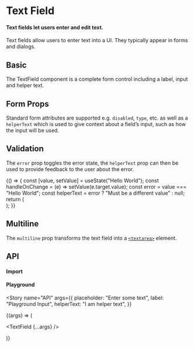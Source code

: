 

<Meta title={config.title} component={config.Component} anchor />

<style>{`
  .root {
    display: flex;
    flex-wrap: wrap;
    flex-direction: row;
  }
  .root-centered {
    align-items: center;
  }
  .root > * {
    width: 25ch;
    margin-left: 7px;
    margin-right: 7px;
  }
`}</style>

# Text Field

#### Text fields let users enter and edit text.

Text fields allow users to enter text into a UI. They typically appear in forms and dialogs.

## Basic

The TextField component is a complete form control including a label, input and helper text.

<Story name="Basic">
  <form className="root root-centered">
    <TextField placeholder="Basic" />
  </form>
</Story>

<StoryAnchor name="Form Props" path={config.path} />

## Form Props

Standard form attributes are supported e.g. `disabled`, `type`, etc. as well as a `helperText` which is used to give context about a field’s input, such as how the input will be used.

<Story name="Form Props">
  <form className="root root-centered">
    <TextField placeholder="Basic" />
    <TextField
      placeholder="Required"
      label="Required"
      required
      helperText="This is some helper text"
    />
    <TextField placeholder="Disabled" label="Disabled" disabled />
    <TextField label="Number" placeholder="22" type="number" />
    <TextField
      label="Read Only"
      defaultValue="Hello World"
      readOnly
      helperText="I'm read only"
    />
    <TextField
      label="Default Value"
      defaultValue="Hello World"
      placeholder="Hi!"
    />
  </form>
</Story>

<StoryAnchor name="Validation" path={config.path} />

## Validation

The `error` prop toggles the error state, the `helperText` prop can then be used to provide feedback to the user about the error.

<Story name="Validation">
  {() => {
    const [value, setValue] = useState("Hello World");
    const handleOnChange = (e) => setValue(e.target.value);
    const error = value === "Hello World";
    const helperText = error ? "Must be a different value" : null;
    return (
      <form className="root root-centered">
        <TextField onChange={handleOnChange} value={value} error={error} />
        <TextField
          onChange={handleOnChange}
          value={value}
          helperText={helperText}
          error={error}
        />
      </form>
    );
  }}
</Story>

<StoryAnchor name="Multiline" path={config.path} />

## Multiline

The `multiline` prop transforms the text field into a [`<textarea>`](https://developer.mozilla.org/en-US/docs/Web/HTML/Element/textarea) element.

<Story name="Multiline">
  <form className="root">
    <TextField placeholder="Basic Multiline" multiline />
    <TextField
      multiline
      label="Multiline"
      defaultValue="Hello World"
      rows={4}
    />
  </form>
</Story>

<StoryAnchor name="API" path={config.path} />

## API

#### Import

<ImportSnippet componentName={config.componentName} />

#### Playground

<Story
  name="API"
  args={{
    placeholder: "Enter some text",
    label: "Playground Input",
    helperText: "I am helper text",
  }}
>
  {(args) => (
    <form className="root root-centered">
      <TextField {...args} />
    </form>
  )}
</Story>

<ArgsTable of={config.Component} story="API" />
